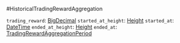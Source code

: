 #HistoricalTradingRewardAggregation

`trading_reward`: [BigDecimal]
`started_at_height`: [Height]
`started_at`: [DateTime]
`ended_at_height`: [Height]
`ended_at`: [TradingRewardAggregationPeriod]

[BigDecimal]: /types/big_decimal
[Height]: /types/height
[DateTime]: /types/date_time
[TradingRewardAggregationPeriod]:/types/trading_reward_aggregation_period